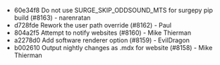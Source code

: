 - 60e34f8 Do not use SURGE_SKIP_ODDSOUND_MTS for surgepy pip build (#8163) - narenratan
- d728fde Rework the user path override (#8162) - Paul
- 804a2f5 Attempt to notify websites (#8160) - Mike Thierman
- a2278d0 Add software renderer option (#8159) - EvilDragon
- b002610 Output nightly changes as .mdx for website (#8158) - Mike Thierman